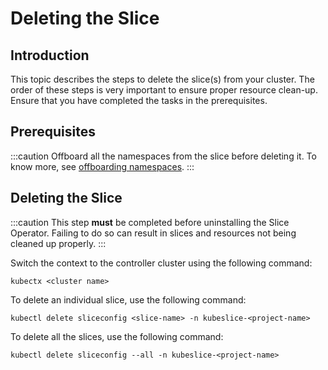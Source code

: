 # Deleting the Slice

## Introduction

This topic describes the steps to delete the slice(s) from your cluster. The order of
these steps is very important to ensure proper resource clean-up. Ensure that you have 
completed the tasks in the prerequisites.

## Prerequisites

:::caution
Offboard all the namespaces from the slice before deleting it. To know
more, see [offboarding namespaces](/versioned_docs/version-0.4.0/getting-started-with-cloud-clusters/uninstalling-kubeslice/offboarding-namespaces.mdx).
:::

## Deleting the Slice 

:::caution
This step **must** be completed before uninstalling the Slice Operator. Failing to do so 
can result in slices and resources not being cleaned up properly.
:::

Switch the context to the controller cluster using the following command:

```
kubectx <cluster name>
```

To delete an individual slice, use the following command:

```
kubectl delete sliceconfig <slice-name> -n kubeslice-<project-name>
```

To delete all the slices, use the following command:

``` 
kubectl delete sliceconfig --all -n kubeslice-<project-name>
```